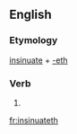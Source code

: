 ==English==

===Etymology===
[[insinuate]] + [[-eth]]

===Verb===
{{en-verb form}}

# {{en-archaic third-person singular of|insinuate}}

[[fr:insinuateth]]